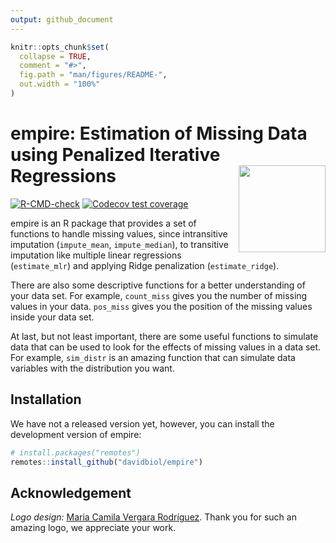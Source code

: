 ```yaml
---
output: github_document
---
```


<!-- README.md is generated from README.Rmd. Please edit that file -->

```r
knitr::opts_chunk$set(
  collapse = TRUE,
  comment = "#>",
  fig.path = "man/figures/README-",
  out.width = "100%"
)
```

# empire: Estimation of Missing Data using Penalized Iterative Regressions <a href='https://github.com/davidbiol/empire'><img src='man/figures/logo.png' align="right" height="139"/></a>

<!-- badges: start -->
[![R-CMD-check](https://github.com/davidbiol/empire/workflows/R-CMD-check/badge.svg)](https://github.com/davidbiol/empire/actions)
[![Codecov test coverage](https://codecov.io/gh/davidbiol/empire/branch/master/graph/badge.svg)](https://codecov.io/gh/davidbiol/empire?branch=master)
<!-- badges: end -->

empire is an R package that provides a set of functions to handle missing values, since intransitive imputation (`impute_mean`, `impute_median`), to transitive imputation like multiple linear regressions (`estimate_mlr`) and applying Ridge penalization (`estimate_ridge`).

There are also some descriptive functions for a better understanding of your data set. For example, `count_miss` gives you the number of missing values in your data. `pos_miss` gives you the position of the missing values inside your data set.

At last, but not least important, there are some useful functions to simulate data that can be used to look for the effects of missing values in a data set. For example, `sim_distr` is an amazing function that can simulate data variables with the distribution you want.

## Installation

We have not a released version yet, however, you can install the development version of empire:

```r
# install.packages("remotes")
remotes::install_github("davidbiol/empire")
```

## Acknowledgement

*Logo design:* [Maria Camila Vergara Rodríguez](https://www.instagram.com/camilavergarar/). Thank you for such an amazing logo, we appreciate your work.
